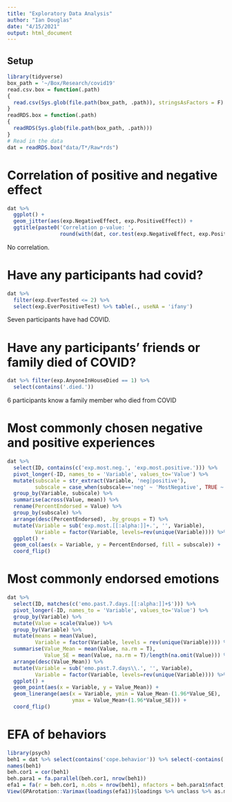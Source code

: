 ```yaml
---
title: "Exploratory Data Analysis"
author: "Ian Douglas"
date: "4/15/2021"
output: html_document
---
```


## Setup
```r
library(tidyverse)
box_path = '~/Box/Research/covid19'
read.csv.box = function(.path)
{
  read.csv(Sys.glob(file.path(box_path, .path)), stringsAsFactors = F)
}
readRDS.box = function(.path)
{
  readRDS(Sys.glob(file.path(box_path, .path)))
}
# Read in the data
dat = readRDS.box("data/T*/Raw*rds")
```


# Correlation of positive and negative effect
```r
dat %>%
  ggplot() +
  geom_jitter(aes(exp.NegativeEffect, exp.PositiveEffect)) +
  ggtitle(paste0('Correlation p-value: ', 
                 round(with(dat, cor.test(exp.NegativeEffect, exp.PositiveEffect)$p.val), 3)))
```
No correlation.


# Have any participants had covid?
```r
dat %>% 
  filter(exp.EverTested <= 2) %>%
  select(exp.EverPositiveTest) %>% table(., useNA = 'ifany')
```
Seven participants have had COVID.

# Have any participants' friends or family died of COVID?
```r
dat %>% filter(exp.AnyoneInHouseDied == 1) %>%
  select(contains('.died.'))
```
6 participants know a family member who died from COVID


# Most commonly chosen negative and positive experiences
```r
dat %>%
  select(ID, contains(c('exp.most.neg.', 'exp.most.positive.'))) %>%
  pivot_longer(-ID, names_to = 'Variable', values_to='Value') %>%
  mutate(subscale = str_extract(Variable, 'neg|positive'),
         subscale = case_when(subscale=='neg' ~ 'MostNegative', TRUE ~ 'MostPositive')) %>%
  group_by(Variable, subscale) %>%
  summarise(across(Value, mean)) %>%
  rename(PercentEndorsed = Value) %>%
  group_by(subscale) %>%
  arrange(desc(PercentEndorsed), .by_groups = T) %>%
  mutate(Variable = sub('exp.most.[[:alpha:]]+.', '', Variable),
         Variable = factor(Variable, levels=rev(unique(Variable)))) %>%
  ggplot() + 
  geom_col(aes(x = Variable, y = PercentEndorsed, fill = subscale)) +
  coord_flip()
```


# Most commonly endorsed emotions
```r
dat %>%
  select(ID, matches(c('emo.past.7.days.[[:alpha:]]+$'))) %>%
  pivot_longer(-ID, names_to = 'Variable', values_to='Value') %>%
  group_by(Variable) %>%
  mutate(Value = scale(Value)) %>%
  group_by(Variable) %>%
  mutate(means = mean(Value),
         Variable = factor(Variable, levels = rev(unique(Variable)))) %>%
  summarise(Value_Mean = mean(Value, na.rm = T),
            Value_SE = mean(Value, na.rm = T)/length(na.omit(Value))) %>%
  arrange(desc(Value_Mean)) %>%
  mutate(Variable = sub('emo.past.7.days\\.', '', Variable),
         Variable = factor(Variable, levels=rev(unique(Variable)))) %>%
  ggplot() + 
  geom_point(aes(x = Variable, y = Value_Mean)) +
  geom_linerange(aes(x = Variable, ymin = Value_Mean-(1.96*Value_SE), 
                     ymax = Value_Mean+(1.96*Value_SE))) +
  coord_flip()
```


# EFA of behaviors
```r
library(psych)
beh1 = dat %>% select(contains('cope.behavior')) %>% select(-contains('Other'))
names(beh1)
beh.cor1 = cor(beh1)
beh.para1 = fa.parallel(beh.cor1, nrow(beh1))
efa1 = fa(r = beh.cor1, n.obs = nrow(beh1), nfactors = beh.para1$nfact, rotate = 'none', fm='ml')
View(GPArotation::Varimax(loadings(efa1))$loadings %>% unclass %>% as.matrix)
```

